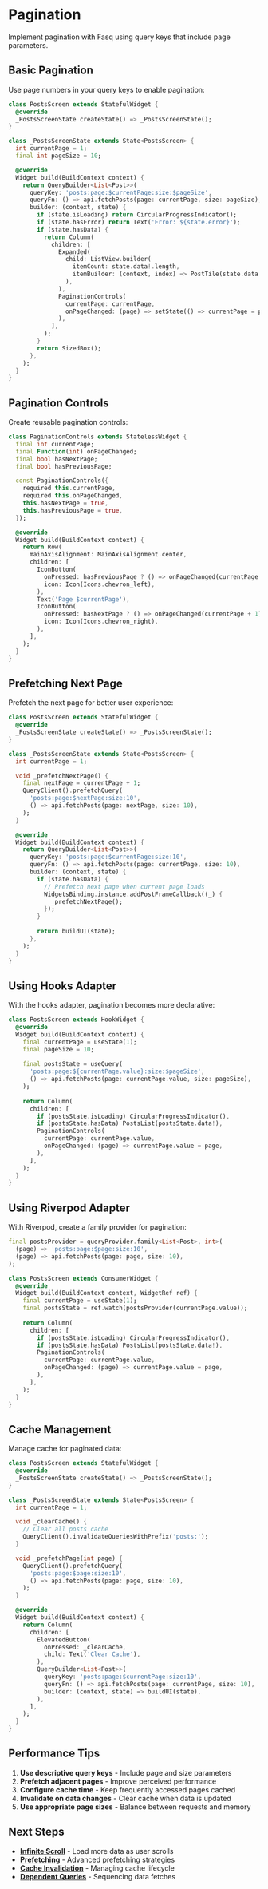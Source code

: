 # Pagination

Implement pagination with Fasq using query keys that include page parameters.

## Basic Pagination

Use page numbers in your query keys to enable pagination:

```dart
class PostsScreen extends StatefulWidget {
  @override
  _PostsScreenState createState() => _PostsScreenState();
}

class _PostsScreenState extends State<PostsScreen> {
  int currentPage = 1;
  final int pageSize = 10;

  @override
  Widget build(BuildContext context) {
    return QueryBuilder<List<Post>>(
      queryKey: 'posts:page:$currentPage:size:$pageSize',
      queryFn: () => api.fetchPosts(page: currentPage, size: pageSize),
      builder: (context, state) {
        if (state.isLoading) return CircularProgressIndicator();
        if (state.hasError) return Text('Error: ${state.error}');
        if (state.hasData) {
          return Column(
            children: [
              Expanded(
                child: ListView.builder(
                  itemCount: state.data!.length,
                  itemBuilder: (context, index) => PostTile(state.data![index]),
                ),
              ),
              PaginationControls(
                currentPage: currentPage,
                onPageChanged: (page) => setState(() => currentPage = page),
              ),
            ],
          );
        }
        return SizedBox();
      },
    );
  }
}
```

## Pagination Controls

Create reusable pagination controls:

```dart
class PaginationControls extends StatelessWidget {
  final int currentPage;
  final Function(int) onPageChanged;
  final bool hasNextPage;
  final bool hasPreviousPage;

  const PaginationControls({
    required this.currentPage,
    required this.onPageChanged,
    this.hasNextPage = true,
    this.hasPreviousPage = true,
  });

  @override
  Widget build(BuildContext context) {
    return Row(
      mainAxisAlignment: MainAxisAlignment.center,
      children: [
        IconButton(
          onPressed: hasPreviousPage ? () => onPageChanged(currentPage - 1) : null,
          icon: Icon(Icons.chevron_left),
        ),
        Text('Page $currentPage'),
        IconButton(
          onPressed: hasNextPage ? () => onPageChanged(currentPage + 1) : null,
          icon: Icon(Icons.chevron_right),
        ),
      ],
    );
  }
}
```

## Prefetching Next Page

Prefetch the next page for better user experience:

```dart
class PostsScreen extends StatefulWidget {
  @override
  _PostsScreenState createState() => _PostsScreenState();
}

class _PostsScreenState extends State<PostsScreen> {
  int currentPage = 1;

  void _prefetchNextPage() {
    final nextPage = currentPage + 1;
    QueryClient().prefetchQuery(
      'posts:page:$nextPage:size:10',
      () => api.fetchPosts(page: nextPage, size: 10),
    );
  }

  @override
  Widget build(BuildContext context) {
    return QueryBuilder<List<Post>>(
      queryKey: 'posts:page:$currentPage:size:10',
      queryFn: () => api.fetchPosts(page: currentPage, size: 10),
      builder: (context, state) {
        if (state.hasData) {
          // Prefetch next page when current page loads
          WidgetsBinding.instance.addPostFrameCallback((_) {
            _prefetchNextPage();
          });
        }
        
        return buildUI(state);
      },
    );
  }
}
```

## Using Hooks Adapter

With the hooks adapter, pagination becomes more declarative:

```dart
class PostsScreen extends HookWidget {
  @override
  Widget build(BuildContext context) {
    final currentPage = useState(1);
    final pageSize = 10;
    
    final postsState = useQuery(
      'posts:page:${currentPage.value}:size:$pageSize',
      () => api.fetchPosts(page: currentPage.value, size: pageSize),
    );
    
    return Column(
      children: [
        if (postsState.isLoading) CircularProgressIndicator(),
        if (postsState.hasData) PostsList(postsState.data!),
        PaginationControls(
          currentPage: currentPage.value,
          onPageChanged: (page) => currentPage.value = page,
        ),
      ],
    );
  }
}
```

## Using Riverpod Adapter

With Riverpod, create a family provider for pagination:

```dart
final postsProvider = queryProvider.family<List<Post>, int>(
  (page) => 'posts:page:$page:size:10',
  (page) => api.fetchPosts(page: page, size: 10),
);

class PostsScreen extends ConsumerWidget {
  @override
  Widget build(BuildContext context, WidgetRef ref) {
    final currentPage = useState(1);
    final postsState = ref.watch(postsProvider(currentPage.value));
    
    return Column(
      children: [
        if (postsState.isLoading) CircularProgressIndicator(),
        if (postsState.hasData) PostsList(postsState.data!),
        PaginationControls(
          currentPage: currentPage.value,
          onPageChanged: (page) => currentPage.value = page,
        ),
      ],
    );
  }
}
```

## Cache Management

Manage cache for paginated data:

```dart
class PostsScreen extends StatefulWidget {
  @override
  _PostsScreenState createState() => _PostsScreenState();
}

class _PostsScreenState extends State<PostsScreen> {
  int currentPage = 1;

  void _clearCache() {
    // Clear all posts cache
    QueryClient().invalidateQueriesWithPrefix('posts:');
  }

  void _prefetchPage(int page) {
    QueryClient().prefetchQuery(
      'posts:page:$page:size:10',
      () => api.fetchPosts(page: page, size: 10),
    );
  }

  @override
  Widget build(BuildContext context) {
    return Column(
      children: [
        ElevatedButton(
          onPressed: _clearCache,
          child: Text('Clear Cache'),
        ),
        QueryBuilder<List<Post>>(
          queryKey: 'posts:page:$currentPage:size:10',
          queryFn: () => api.fetchPosts(page: currentPage, size: 10),
          builder: (context, state) => buildUI(state),
        ),
      ],
    );
  }
}
```

## Performance Tips

1. **Use descriptive query keys** - Include page and size parameters
2. **Prefetch adjacent pages** - Improve perceived performance
3. **Configure cache time** - Keep frequently accessed pages cached
4. **Invalidate on data changes** - Clear cache when data is updated
5. **Use appropriate page sizes** - Balance between requests and memory

## Next Steps

- **[Infinite Scroll](/docs/guides/infinite-scroll)** - Load more data as user scrolls
- **[Prefetching](/docs/guides/prefetching)** - Advanced prefetching strategies
- **[Cache Invalidation](/docs/core/cache-invalidation)** - Managing cache lifecycle
 - **[Dependent Queries](/docs/core/dependent-queries)** - Sequencing data fetches
